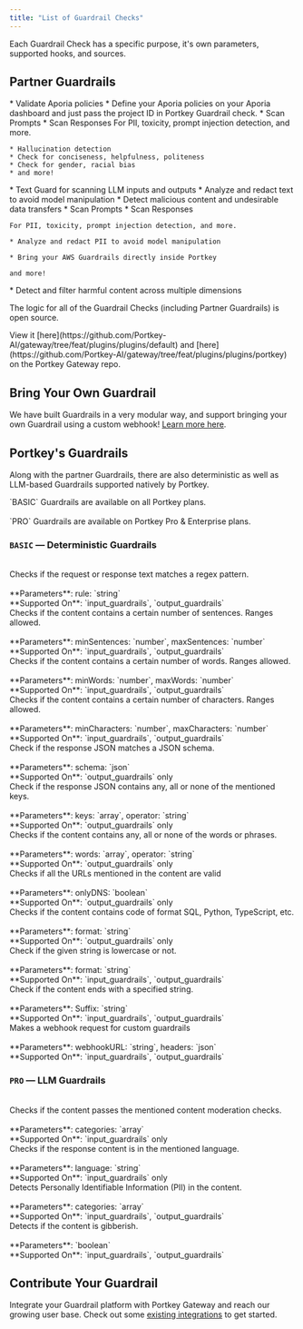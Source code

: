 ```yaml
---
title: "List of Guardrail Checks"
---
```


Each Guardrail Check has a specific purpose, it's own parameters, supported hooks, and sources.

## Partner Guardrails

<CardGroup cols={3}>

  <Card title="Apora" href="/product/guardrails/list-of-guardrail-checks/aporia" img="/images/guardrails/logo-1.avif">
    * Validate Aporia policies
    * Define your Aporia policies on your Aporia dashboard and just pass the project ID in Portkey Guardrail check.
  </Card>

  <Card title="Pillar" href="/product/guardrails/list-of-guardrail-checks/pillar" img="/images/guardrails/logo-2.avif">
    * Scan Prompts
    * Scan Responses
     For PII, toxicity, prompt injection detection, and more.
  </Card>

  <Card title="Patronus" href="/product/guardrails/list-of-guardrail-checks/patronus-ai" img="/images/guardrails/logo-3.avif">

    * Hallucination detection
    * Check for conciseness, helpfulness, politeness
    * Check for gender, racial bias
    * and more!
  </Card>

  <Card title="Pangea" href="/product/guardrails/pangea"  img="/images/guardrails/logo-4.png">
    * Text Guard for scanning LLM inputs and outputs
    * Analyze and redact text to avoid model manipulation
    * Detect malicious content and undesirable data transfers
  </Card>
  <Card title="Acuvity" href="/product/guardrails/acuvity" img="/images/product/Guardrails/acuvity-logo.png">
    * Scan Prompts
    * Scan Responses

    For PII, toxicity, prompt injection detection, and more.
  </Card>
  <Card title="AWS Bedrock" href="/product/guardrails/bedrock-guardrials" img="/images/product/Guardrails/bedrock-logo.jpeg">

    * Analyze and redact PII to avoid model manipulation

    * Bring your AWS Guardrails directly inside Portkey

    and more!
  </Card>
  <Card title="Mistral" href="/product/guardrails/mistral" img="/images/supported-llm/mistral.avif">
   * Detect and filter harmful content across multiple dimensions
  </Card>
</CardGroup>

The logic for all of the Guardrail Checks (including Partner Guardrails) is open source.

<Info>
View it [here](https://github.com/Portkey-AI/gateway/tree/feat/plugins/plugins/default) and [here](https://github.com/Portkey-AI/gateway/tree/feat/plugins/plugins/portkey) on the Portkey Gateway repo.
</Info>

## Bring Your Own Guardrail

We have built Guardrails in a very modular way, and support bringing your own Guardrail using a custom webhook! [Learn more here](/product/guardrails/list-of-guardrail-checks/bring-your-own-guardrails).


## Portkey's Guardrails

Along with the partner Guardrails, there are also deterministic as well as LLM-based Guardrails supported natively by Portkey.

<Note>
`BASIC` Guardrails are available on all Portkey plans.<br /><br />
`PRO` Guardrails are available on Portkey Pro & Enterprise plans.
</Note>





### `BASIC` — Deterministic Guardrails
<CardGroup cols={2}>
<Card title="Regex Match">
<br />
Checks if the request or response text matches a regex pattern.<br /><br />
**Parameters**: rule: `string`<br />
**Supported On**: `input_guardrails`, `output_guardrails`
</Card>
<Card title="Sentence Count">
<br />
Checks if the content contains a certain number of sentences. Ranges allowed.<br /><br />
**Parameters**: minSentences: `number`, maxSentences: `number`<br />
**Supported On**: `input_guardrails`, `output_guardrails`
</Card>
<Card title="Word Count">
<br />
Checks if the content contains a certain number of words. Ranges allowed.<br /><br />
**Parameters**: minWords: `number`, maxWords: `number`<br />
**Supported On**: `input_guardrails`, `output_guardrails`
</Card>
<Card title="Character Count">
<br />
Checks if the content contains a certain number of characters. Ranges allowed.<br /><br />
**Parameters**: minCharacters: `number`, maxCharacters: `number`<br />
**Supported On**: `input_guardrails`, `output_guardrails`
</Card>
<Card title="JSON Schema">
<br />
Check if the response JSON matches a JSON schema.<br /><br />
**Parameters**: schema: `json`<br />
**Supported On**: `output_guardrails` only
</Card>
<Card title="JSON Keys">
<br />
Check if the response JSON contains any, all or none of the mentioned keys.<br /><br />
**Parameters**: keys: `array`, operator: `string`<br />
**Supported On**: `output_guardrails` only
</Card>
<Card title="Contains">
<br />
Checks if the content contains any, all or none of the words or phrases.<br /><br />
**Parameters**: words: `array`, operator: `string`<br />
**Supported On**: `output_guardrails` only
</Card>
<Card title="Valid URLs">
<br />
Checks if all the URLs mentioned in the content are valid<br /><br />
**Parameters**: onlyDNS: `boolean`<br />
**Supported On**: `output_guardrails` only
</Card>
<Card title="Contains Code">
<br />
Checks if the content contains code of format SQL, Python, TypeScript, etc.<br /><br />
**Parameters**: format: `string`<br />
**Supported On**: `output_guardrails` only
</Card>
<Card title="Lowercase Detection">
<br />
Check if the given string is lowercase or not.<br /><br />
**Parameters**: format: `string`<br />
**Supported On**: `input_guardrails`, `output_guardrails`
</Card>
<Card title="Ends With">
<br />
Check if the content ends with a specified string.<br /><br />
**Parameters**: Suffix: `string`<br />
**Supported On**: `input_guardrails`, `output_guardrails`
</Card>
<Card title="Webhook">
<br />
Makes a webhook request for custom guardrails<br /><br />
**Parameters**: webhookURL: `string`, headers: `json`<br />
**Supported On**: `input_guardrails`, `output_guardrails`
</Card>
</CardGroup>

### `PRO` — LLM Guardrails
<CardGroup cols={2}>
<Card title="Moderate Content">
<br />
Checks if the content passes the mentioned content moderation checks.<br /><br />
**Parameters**: categories: `array`<br />
**Supported On**: `input_guardrails` only
</Card>
<Card title="Check Language">
<br />
Checks if the response content is in the mentioned language.<br /><br />
**Parameters**: language: `string`<br />
**Supported On**: `input_guardrails` only
</Card>
<Card title="Detect PII">
<br />
Detects Personally Identifiable Information (PII) in the content.<br /><br />
**Parameters**: categories: `array`<br />
**Supported On**: `input_guardrails`, `output_guardrails`
</Card>
<Card title="Detect Gibberish">
<br />
Detects if the content is gibberish.<br /><br />
**Parameters**: `boolean`<br />
**Supported On**: `input_guardrails`, `output_guardrails`
</Card>
</CardGroup>

## Contribute Your Guardrail
Integrate your Guardrail platform with Portkey Gateway and reach our growing user base.
Check out some [existing integrations](https://github.com/portkey-ai/gateway) to get started.
